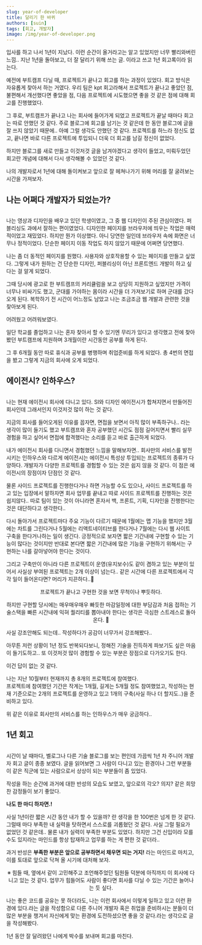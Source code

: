 ```yaml
---
slug: year-of-developer
title: 달리기 한 바퀴
authors: [suin]
tags: [회고, 개발자]
image: /img/year-of-developer.png
---
```


입사를 하고 나서 1년이 지났다. 이런 순간이 올거라고는 알고 있었지만 너무 빨리와버린 느낌.. 지난 1년을 돌아보고, 더 잘 달리기 위해 쓰는 글. 이라고 쓰고 1년 회고록이라 읽는다.

<!--truncate-->

<ThumNailImage
  src='/img/year-of-developer.png'
  alt='year-of-developer 이미지'
/>

예전에 부트캠프 다닐 때, 프로젝트가 끝나고 회고를 하는 과정이 있었다. 회고 방식은 자유롭게 찾아서 하는 거였다.
우리 팀은 kpt 회고라해서 프로젝트가 끝나고 좋았던 점, 불편해서 개선했다면 좋았을 점, 다음 프로젝트에 시도했으면 좋을 것 같은 점에 대해 회고를 진행했었다.

그 후로, 부트캠프가 끝나고 나는 회사에 들어가게 되었고 프로젝트가 끝날 때마다 회고는 따로 안했던 것 같다.
주로 블로그에 회고를 남기는 것 같은데 한 동안 블로그에 글을 잘 쓰지 않았기 때문에.. 아예 그럴 생각도 안했던 것 같다.
프로젝트를 하느라 정신도 없고, 끝나면 바로 다른 프로젝트에 투입되니 더욱 더 회고를 남길 정신이 없었다.

하지만 블로그를 새로 만들고 이것저것 글을 남겨야겠다고 생각이 들었고, 미뤄두었던 회고란 개념에 대해서 다시 생각해볼 수 있었던 것 같다.

나의 개발자로서 1년에 대해 돌이켜보고 앞으로 잘 헤쳐나가기 위해 머리를 잘 굴려보는 시간을 가져보자.

## 나는 어쩌다 개발자가 되었는가?

<Image url='/img/how.png' />

나는 영상과 디자인을 배우고 있던 학생이였고, 그 중 웹 디자인이 주된 관심이였다. 퍼블리싱도 과에서 잘하는 편이였었다.
디자인한 페이지를 브라우저에 띄우는 작업은 매력적이었고 재밌었다. 하지만 뭔가 이상했다. 아니 당연한 일인데 브라우저 속에 화면은 너무나 정적이었다.
단순한 페이지 이동 작업도 하지 않았기 때문에 어쩌면 당연했다.

나는 좀 더 동적인 페이지를 원했다. 사용자와 상호작용할 수 있는 페이지를 만들고 싶었다.
그렇게 내가 원하는 건 단순한 디자인, 퍼블리싱이 아닌 프론트엔드 개발이 하고 싶다는 걸 알게 되었다.

그때 당시에 광고로 한 부트캠프의 커리큘럼을 보고 상당히 지원하고 싶었지만 가격이 너무나 비싸기도 했고, 군대를 가야하는 몸이라 시간을 더 가져보기로 하며 군대를 갔다오게 된다.
복학하기 전 시간이 어느정도 남았고 나는 조금조금 웹 개발과 관련한 것을 찾아보게 된다.

어려웠고 어려워보였다.

일단 학교를 졸업하고 나는 혼자 찾아서 할 수 있기엔 무리가 있다고 생각했고 전에 찾아봤던 부트캠프에 지원하며 3개월이란 시간동안 공부를 하게 된다.

그 후 6개월 동안 따로 휴식과 공부를 병행하며 취업준비를 하게 되었다. 총 4번의 면접을 봤고 그렇게 지금의 회사에 오게 되었다.

## 에이전시? 인하우스?

<Image url='/img/agency.png' />

나는 현재 에이전시 회사에 다니고 있다. SI와 디자인 에이전시가 합쳐지면서 만들어진 회사인데 그래서인지 이것저것 많이 하는 것 같다.

지금의 회사를 들어오게된 이유를 꼽자면, 면접을 보면서 아직 많이 부족하구나.. 라는 생각이 많이 들기도 했고 부트캠프와 혼자 공부했던 시간도 점점 길어지면서 빨리 실무 경험을 하고 싶어서 면접에 합격했다는 소리를 듣고 바로 출근하게 되었다.

내가 에이전시 회사를 다니면서 경험했던 느낌을 말해보자면.. 회사만의 서비스를 발전시키는 인하우스와 다르게 에이전시는 에이전시 특성상 투입되는 프로젝트의 종류가 다양하다.
개발자가 다양한 프로젝트를 경험할 수 있는 것은 쉽지 않을 것 같다. 이 점은 에이전시의 장점이자 단점인 것 같다.

물론 사이드 프로젝트를 진행한다거나 하면 가능할 수도 있으나, 사이드 프로젝트를 하고 있는 입장에서 말하자면 회사 업무를 끝내고 따로 사이드 프로젝트를 진행하는 것은 쉽지않다..
따로 팀이 있는 것이 아니라면 혼자서 백, 프론트, 기획, 디자인을 진행한다는 것은 대단하다고 생각한다..

다시 돌아가서 프로젝트마다 주요 기능이 다르기 때문에 1월에는 맵 기능을 했지만 3월에는 차트를 그린다거나 5월에는 리액트네이티브를 한다거나 7월에는 다시 웹 사이트 구축을 한다거나하는 일이 생긴다.
긍정적으로 보자면 짧은 기간내에 구현할 수 있는 기능이 많다는 것이지만 반대로 본다면 짧은 기간내에 많은 기능을 구현하기 위해서는 구현하는 나를 갈아넣어야 한다는 것이다.

그리고 구축만이 아니라 다른 프로젝트이 운영(유지보수)도 같이 겸하고 있는 부분이 있어서 사실상 부여된 프로젝트는 2개 이상이 넘는다..
같은 시간에 다른 프로젝트에서 각각 일이 들어온다면? 머리가 지끈하다..🤮

<Center>
  <p>프로젝트가 끝나고 구현한 것을 보면 무척이나 뿌듯하다.</p>

  <p>
    하지만 구현할 당시에는 매우매우매우 빠듯한 마감일정에 대한 부담감과 처음
    접하는 기술스택을 빠른 시간내에 익혀 퀄리티를 뽑아내야 한다는 생각은 극심한
    스트레스로 돌아온다. 🤯
  </p>
</Center>

사실 강조안해도 되는데.. 작성하다가 공감이 너무가서 강조해봤다..

아무튼 저런 상황이 1년 정도 반복되다보니, 정해진 기술을 진득하게 파보기도 싶은 마음이 들기도하고.. 또 이것저것 많이 경험할 수 있는 부분은 장점으로 다가오기도 한다.

이건 답이 없는 것 같다.

나는 지난 10월부터 현재까지 총 8개의 프로젝트에 참여했다.<br/>
프로젝트에 참여했던 기간은 작게는 1개월, 길게는 5개월 정도 참여했었고, 작성하는 현재 기준으로는 2개의 프로젝트를 운영하고 있고 1개의 구축(사실 하나 더 할지도..)을 준비하고 있다.

위 같은 이유로 회사만의 서비스를 하는 인하우스가 매우 궁금하다..

## 1년 회고

<Image url='/img/retrospect.png' />

시간이 날 때마다, 벨로그나 다른 기술 블로그를 보는 편인데 가끔씩 1년 차 주니어 개발자 회고 글이 종종 보였다.
글을 읽어보면 그 사람이 다니고 있는 환경이나 그런 부분들이 같은 직군에 있는 사람으로서 상상이 되는 부분들이 좀 있었다.

작성을 하는 순간에 과거에 대한 반성의 모습도 보였고, 앞으로의 각오? 의지? 같은 희망찬 감정들이 보기 좋았다.

**나도 한 마디 하자면.!**

사실 1년이란 짧은 시간 동안 내가 할 수 있을까? 란 생각을 한 100번은 넘게 한 것 같다. 그럴때 마다 부족한 내 실력을 탓하면서 스스로를 괴롭혔던 것 같다.
사실 그럴 필요가 없었던 것 같은데.. 물론 내가 실력이 부족한 부분도 있었다. 하지만 그건 신입이라 모를 수도 있지라는 마인드를 항상 탑재하고 업무를 하는 게 편한 것 같더라..

과거 반성은 **부족한 부분은 앞으로 공부하면서 채우면 되는 거지!** 라는 마인드로 마치고, 이를 토대로 앞으로 닥쳐 올 시기에 대처해 보자.

<Center>
  ※ 힘들 때, 옆에서 같이 고민해주고 조언해주었던 팀원들 덕분에 아직까지 이
  회사에 다니고 있는 것 같다. 업무가 힘들어도 사람이 좋다면 회사를 다닐 수 있는
  기간은 늘어나는 듯 싶다.
</Center>

나는 좋은 코드를 공유는 못 하더라도, 나는 이런 회사에서 이렇게 일하고 있고
이런 환경에 있다.라는 글을 작성함으로 다른 주니어 개발자 혹은 취업을
준비하시는 분들이 더 많은 부분을 챙겨서 자신에게 맞는 환경에 도전하셨으면 좋을
것 같다.라는 생각으로 글을 작성해봤다.

1년 동안 잘 달려왔던 나에게 박수를 보내며 회고를 마친다.
